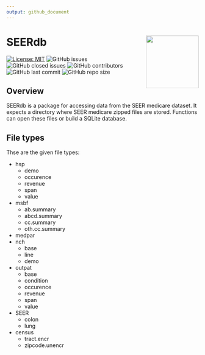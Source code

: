 ```yaml
---
output: github_document
---
```



# SEERdb <a href="https://github.com/BCC-Biostats/SEERdb"><img src="man/figures/SEERdbhex.png" align="right" height="138" /></a>

[![License: MIT](https://img.shields.io/badge/License-MIT-yellow.svg)](https://opensource.org/licenses/MIT) ![GitHub issues](https://img.shields.io/github/issues/BCC-Biostats/SEERdb) ![GitHub closed issues](https://img.shields.io/github/issues-closed/BCC-Biostats/SEERdb)
 ![GitHub contributors](https://img.shields.io/github/contributors/BCC-Biostats/SEERdb) ![GitHub last commit](https://img.shields.io/github/last-commit/BCC-Biostats/SEERdb) ![GitHub repo size](https://img.shields.io/github/repo-size/BCC-Biostats/SEERdb)







## Overview

SEERdb is a package for accessing data from the SEER medicare dataset. It expects a directory where SEER medicare zipped files are stored. Functions can open these files or build a SQLite database.


## File types

Thse are the given file types:

* hsp
  + demo
  + occurence
  + revenue
  + span
  + value
* msbf
  + ab.summary
  + abcd.summary
  + cc.summary
  + oth.cc.summary
* medpar
* nch
  + base
  + line
  + demo
* outpat 
  + base
  + condition
  + occurence
  + revenue
  + span
  + value
* SEER
  + colon
  + lung
* census
  + tract.encr
  + zipcode.unencr
